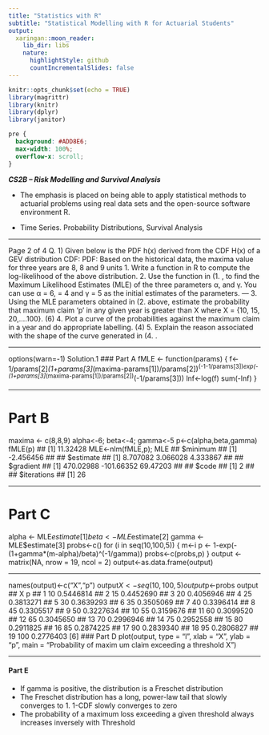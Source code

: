 ```yaml
---
title: "Statistics with R"
subtitle: "Statistical Modelling with R for Actuarial Students"
output:
  xaringan::moon_reader:
    lib_dir: libs
    nature:
      highlightStyle: github
      countIncrementalSlides: false
---
```


```r
knitr::opts_chunk$set(echo = TRUE)
library(magrittr)
library(knitr)
library(dplyr)
library(janitor)


```

```css
pre {
  background: #ADD8E6;
  max-width: 100%;
  overflow-x: scroll;
}
```

***CS2B – Risk Modelling and Survival Analysis ***


* The emphasis is placed on being able to apply statistical methods to actuarial problems using real data sets and the open-source software environment R. 

* Time Series. Probability Distributions, Survival Analysis

---

 Page 2 of 4
Q. 1) Given below is the PDF h(x) derived from the CDF H(x) of a GEV distribution
CDF:
PDF:
Based on the historical data, the maxima value for three years are 8, 8 and 9 units
1.  Write a function in R to compute the log-likelihood of the above distribution.
2.  Use the function in (1. , to find the Maximum Likelihood Estimates (MLE) of the three 
parameters α, \beta and γ. You can use α = 6, \beta = 4 and γ = 5 as the initial estimates of the 
parameters. 
---
3.   Using the MLE parameters obtained in (2.  above, estimate the probability that maximum 
claim ‘p’ in any given year is greater than X where X = {10, 15, 20,….100}. (6)
4.  Plot a curve of the probabilities against the maximum claim in a year and do appropriate 
labelling. (4)
5.  Explain the reason associated with the shape of the curve generated in (4. .


---


options(warn=-1)
Solution.1
### Part A 
fMLE <- function(params) {
 f<- 1/params[2]*(1+params[3]*(maxima-params[1])/params[2])^(-1-1/params[3
])*exp(- (1+params[3]*(maxima-params[1])/params[2])^(-1/params[3]))
 lnf<-log(f)
 sum(-lnf)
}

---

# Part B
maxima <- c(8,8,9)
alpha<-6; beta<-4; gamma<-5
p<-c(alpha,beta,gamma)
fMLE(p)
## [1] 11.32428
MLE<-nlm(fMLE,p); 
MLE
## $minimum
## [1] -2.456456
## 
## $estimate
## [1] 8.707082 3.066028 4.333867
## 
## $gradient
## [1] 470.02988 -101.66352 69.47203
## 
## $code
## [1] 2
## 
## $iterations
## [1] 26

---

# Part C
alpha <- MLE$estimate[1]
beta <- MLE$estimate[2]
gamma <- MLE$estimate[3]
probs<-c()
for (i in seq(10,100,5)) {
 m<-i
 p <- 1-exp(-(1+gamma*(m-alpha)/beta)^(-1/gamma))
 probs<-c(probs,p)
}
output <- matrix(NA, nrow = 19, ncol = 2)
output<-as.data.frame(output)

---

names(output)<-c("X","p")
output$X<-seq(10,100,5)
output$p<-probs
output
## X p
## 1 10 0.5446814
## 2 15 0.4452690
## 3 20 0.4056946
## 4 25 0.3813271
## 5 30 0.3639293
## 6 35 0.3505069
## 7 40 0.3396414
## 8 45 0.3305517
## 9 50 0.3227634
## 10 55 0.3159676
## 11 60 0.3099520
## 12 65 0.3045650
## 13 70 0.2996946
## 14 75 0.2952558
## 15 80 0.2911825
## 16 85 0.2874225
## 17 90 0.2839340
## 18 95 0.2806827
## 19 100 0.2776403
[6]
### Part D
plot(output, type = "l", xlab = "X", ylab = "p", main = "Probability of maxim
um claim exceeding a threshold X")

---

####  Part E
* If gamma is positive, the distribution is a Freschet distribution
* The Freschet distribution has a long, power-law tail that slowly converges 
to 1. 1-CDF slowly converges to zero
* The probability of a maximum loss exceeding a given threshold always 
increases inversely with Threshold


